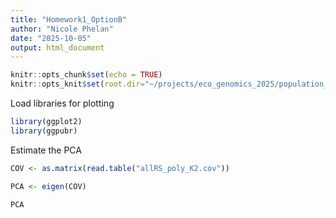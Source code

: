 ```yaml
---
title: "Homework1_OptionB"
author: "Nicole Phelan"
date: "2025-10-05"
output: html_document
---
```


```r
knitr::opts_chunk$set(echo = TRUE)
knitr::opts_knit$set(root.dir="~/projects/eco_genomics_2025/population_genomics/myresults/ANGSD/PCA_ADMIX/Homework1")
```

Load libraries for plotting

```r
library(ggplot2)
library(ggpubr)
```

Estimate the PCA

```r
COV <- as.matrix(read.table("allRS_poly_K2.cov"))

PCA <- eigen(COV)

PCA
```
